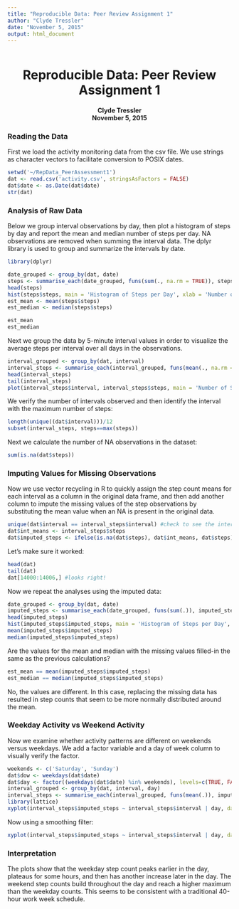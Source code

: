```yaml
---
title: "Reproducible Data: Peer Review Assignment 1"
author: "Clyde Tressler"
date: "November 5, 2015"
output: html_document
---
```

```r
```
<div style="text-align: center"><h1 >Reproducible Data: Peer Review Assignment 1</h1>
<h4>Clyde Tressler </br>November 5, 2015</h4>
</div>

<h3>Reading the Data</h3>
First we load the activity monitoring data from the csv file. We use strings as character vectors to facilitate conversion to POSIX dates. 

```r
setwd('~/RepData_PeerAssessment1')
dat <- read.csv('activity.csv', stringsAsFactors = FALSE)
dat$date <- as.Date(dat$date)
str(dat)
```
<h3>Analysis of Raw Data</h3>
Below we group interval observations by day, then plot a histogram of steps by day and report the mean and median number of steps per day. NA observations are removed when summing the interval data. The dplyr library is used to group and summarize the intervals by date.
```r
library(dplyr)
```

```r
date_grouped <- group_by(dat, date)
steps <- summarise_each(date_grouped, funs(sum(., na.rm = TRUE)), steps)
head(steps)
hist(steps$steps, main = 'Histogram of Steps per Day', xlab = 'Number of Steps', ylim=c(0,20), col='steelblue', breaks=10)
est_mean <- mean(steps$steps)
est_median <- median(steps$steps)
```

```r
est_mean
est_median
```

Next we group the data by 5-minute interval values in order to visualize the average steps per interval over all days in the observations. 

```r
interval_grouped <- group_by(dat, interval)
interval_steps <- summarise_each(interval_grouped, funs(mean(., na.rm = TRUE)), steps)
head(interval_steps)
tail(interval_steps)
plot(interval_steps$interval, interval_steps$steps, main = 'Number of Steps per 5-minute Interval', xlab = 'Interval', col='steelblue', type = 'l', ylab = 'Number of Steps', xlim=c(0,2500))
```

We verify the number of intervals observed and then identify the interval with the maximum number of steps:
```r
length(unique((dat$interval)))/12
subset(interval_steps, steps==max(steps))
```

Next we calculate the number of NA observations in the dataset:
```r
sum(is.na(dat$steps))
```
<h3>Imputing Values for Missing Observations</h3>
Now we use vector recycling in R to quickly assign the step count means for each interval as a column in the original data frame, and then add another column to impute the missing values of the step observations by substituting the mean value when an NA is present in the original data.

```r
unique(dat$interval == interval_steps$interval) #check to see the intervals all match
dat$int_means <- interval_steps$steps
dat$imputed_steps <- ifelse(is.na(dat$steps), dat$int_means, dat$steps)
```
Let's make sure it worked:
```r
head(dat)
tail(dat)
dat[14000:14006,] #looks right!
```

Now we repeat the analyses using the imputed data:
```r
date_grouped <- group_by(dat, date)
imputed_steps <- summarise_each(date_grouped, funs(sum(.)), imputed_steps)
head(imputed_steps)
hist(imputed_steps$imputed_steps, main = 'Histogram of Steps per Day', xlab = 'Number of Steps', ylim=c(0,25), col='steelblue', breaks=10)
mean(imputed_steps$imputed_steps)
median(imputed_steps$imputed_steps)
```

Are the values for the mean and median with the missing values filled-in the same as the previous calculations?
```r
est_mean == mean(imputed_steps$imputed_steps)
est_median == median(imputed_steps$imputed_steps)
```
No, the values are different. In this case, replacing the missing data has resulted in step counts that seem to be more normally distributed around the mean.

<h3>Weekday Activity vs Weekend Activity</h3>
Now we examine whether activity patterns are different on weekends versus weekdays. We add a factor variable and a day of week column to visually verify the factor.
```r
weekends <- c('Saturday', 'Sunday')
dat$dow <- weekdays(dat$date)
dat$day <- factor((weekdays(dat$date) %in% weekends), levels=c(TRUE, FALSE), labels=c('weekend', 'weekday'))
interval_grouped <- group_by(dat, interval, day)
interval_steps <- summarise_each(interval_grouped, funs(mean(.)), imputed_steps)
library(lattice)
xyplot(interval_steps$imputed_steps ~ interval_steps$interval | day, data=interval_steps, layout=c(1,2), main="Mean Steps for 5-Minute Intervals for Weekdays vs Weekends", xlab="Interval", ylab="Number of Steps", type=c("l","l"))
```

Now using a smoothing filter:
```r
xyplot(interval_steps$imputed_steps ~ interval_steps$interval | day, data=interval_steps, layout=c(1,2), main="Mean Steps with Smoothed Intervals", xlab="Interval", ylab="Number of Steps", type=c("smooth","smooth"), span=.25)
```

<h3>Interpretation</h3>
The plots show that the weekday step count peaks earlier in the day, plateaus for some hours, and then has another increase later in the day. The weekend step counts build throughout the day and reach a higher maximum than the weekday counts. This seems to be consistent with a  traditional 40-hour work week schedule.

